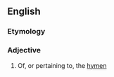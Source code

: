 {{also|hymeneal|hymenial}}
==English==

===Etymology===
{{suffix|en|hymen|al}}

===Adjective===
{{en-adj|-}}

# Of, or pertaining to, the [[hymen]]